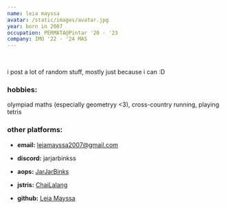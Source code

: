 ```yaml
---
name: leia mayssa
avatar: /static/images/avatar.jpg
year: born in 2007
occupation: PERMATA@Pintar '20 - '23
company: IMO '22 - '24 MAS
---
```



<br/>

i post a lot of random stuff, mostly just because i can :D

### hobbies:
olympiad maths (especially geometryy \<3)\, cross-country running\, playing tetris 

### other platforms:

- **email:** [leiamayssa2007@gmail.com](https://mail.google.com/mail/u/leiamayssa2007@gmail.com/#inbox?compose=new)

- **discord:** jarjarbinkss

- **aops:** [JarJarBinks](https://artofproblemsolving.com/community/user/775012)

- **jstris:** [ChaiLalang](https://jstris.jezevec10.com/u/ChaiLalang)

- **github:** [Leia Mayssa](https://github.com/leia-mayssa)

